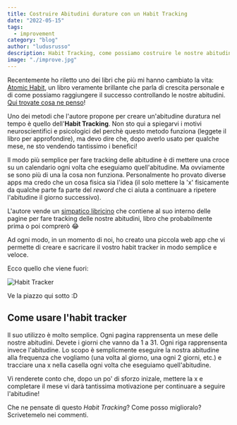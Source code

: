 ```yaml
---
title: Costruire Abitudini durature con un Habit Tracking
date: "2022-05-15"
tags:
  - improvement
category: "blog"
author: "ludusrusso"
description: Habit Tracking, come possiamo costruire le nostre abitudini per raggiungere il successo?
image: "./improve.jpg"
---
```


Recentemente ho riletto uno dei libri che più mi hanno cambiato la vita: [Atomic Habit](https://amzn.to/3wvllXf),
un libro veramente brillante che parla di crescita personale e di come possiamo raggiungere il successo
controllando le nostre abitudini. [Qui trovate cosa ne penso](https://ludusrusso.dev/books/hatomic-habits)!

Uno dei metodi che l'autore propone per creare un'abitudine duratura nel tempo è quello dell'**Habit Tracking**.
Non sto qui a spiegarvi i motivi neuroscientifici e psicologici del perchè questo metodo funziona (leggete
il libro per approfondire), ma devo dire che, dopo averlo usato per qualche mese, ne sto vendendo tantissimo
i benefici!

Il modo più semplice per fare tracking delle abitudine è di mettere una croce su un calendario ogni volta
che eseguiamo quell'abitudine. Ma ovviamente se sono più di una la cosa non funziona. Personalmente ho
provato diverse apps ma credo che un cosa fisica sia l'idea (il solo mettere la 'x' fisicamente da qualche parte
fa parte del _reword_ che ci aiuta a continuare a ripetere l'abitudine il giorno successivo).

L'autore vende un [simpatico libricino](https://jamesclear.com/habit-journal) che contiene al suo interno
delle pagine per fare tracking delle nostre abitudini, libro che probabilmente prima o poi comprerò 😂

Ad ogni modo, in un momento di noi, ho creato una piccola web app che vi permette di creare e sacricare il vostro
habit tracker in modo semplice e veloce.

Ecco quello che viene fuori:

![Habit Tracker](./tracker.png)

Ve la piazzo qui sotto :D

<TrackerApp />

## Come usare l'habit tracker

Il suo utilizzo è molto semplice. Ogni pagina rapprensenta un mese delle nostre abitudini.
Devete i giorni che vanno da 1 a 31. Ogni riga rapprensenta invece l'abitudine. Lo scopo
è semplicmente eseguire la nostra abitudine alla frequenza che vogliamo (una volta al giorno, una ogni 2 giorni, etc.)
e tracciare una x nella casella ogni volta che eseguiamo quell'abitudine.

Vi renderete conto che, dopo un po' di sforzo inizale, mettere la x e completare il mese vi darà tantissima motivazione
per continuare a seguire l'abitudine!

Che ne pensate di questo _Habit Tracking_? Come posso miglioralo? Scrivetemelo nei commenti.
